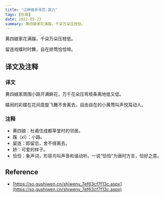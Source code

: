 ```yaml
---
title: "江畔独步寻花·其六"
tags: [杜甫]
date: 2022-05-23
summary: 黄四娘家花满蹊，千朵万朵压枝低。
---
```


黄四娘家花满蹊，千朵万朵压枝低。

留连戏蝶时时舞，自在娇莺恰恰啼。

## 译文及注释

### 译文

黄四娘家周围小路开满鲜花，万千花朵压弯枝条离地低又低。

嬉闹的彩蝶在花间盘旋飞舞不舍离去，自由自在的小黄莺叫声悦耳动人。

### 注释

- 黄四娘：杜甫住成都草堂时的邻居。
- 蹊（xī）：小路。
- 留连：即留恋，舍不得离去。
- 娇：可爱的样子。
- 恰恰：象声词，形容鸟叫声音和谐动听。一说“恰恰”为唐时方言，恰好之意。

## Reference

- [https://so.gushiwen.cn/shiwenv_7ef63cf7f13c.aspx](https://so.gushiwen.cn/shiwenv_7ef63cf7f13c.aspx)
